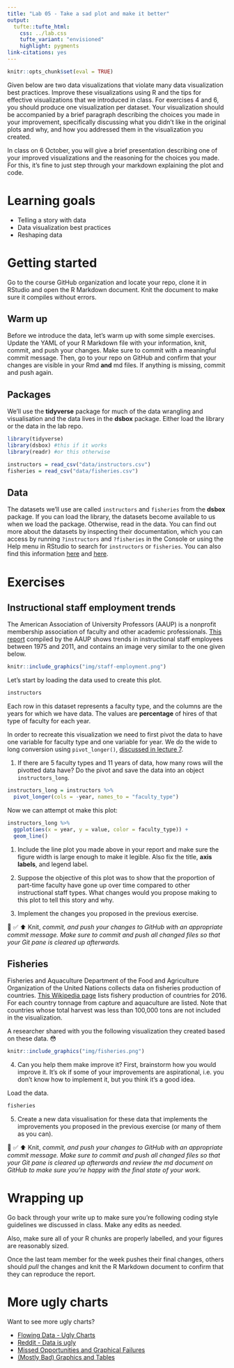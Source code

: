 ```yaml
---
title: "Lab 05 - Take a sad plot and make it better"
output: 
  tufte::tufte_html:
    css: ../lab.css
    tufte_variant: "envisioned"
    highlight: pygments
link-citations: yes
---
```


```r
knitr::opts_chunk$set(eval = TRUE)
```

Given below are two data visualizations that violate many data visualization best practices.
Improve these visualizations using R and the tips for effective visualizations that we introduced in class.
For exercises 4 and 6, you should produce one visualization per dataset.
Your visualization should be accompanied by a brief paragraph describing the choices you made in your improvement, specifically discussing what you didn't like in the original plots and why, and how you addressed them in the visualization you created.

In class on 6 October, you will give a brief presentation describing one of your improved visualizations and the reasoning for the choices you made.  For this, it's fine to just step through your markdown explaining the plot and code.

# Learning goals

-   Telling a story with data
-   Data visualization best practices
-   Reshaping data

# Getting started

Go to the course GitHub organization and locate your repo, clone it in RStudio and open the R Markdown document.
Knit the document to make sure it compiles without errors.

## Warm up

Before we introduce the data, let's warm up with some simple exercises.
Update the YAML of your R Markdown file with your information, knit, commit, and push your changes.
Make sure to commit with a meaningful commit message.
Then, go to your repo on GitHub and confirm that your changes are visible in your Rmd **and** md files.
If anything is missing, commit and push again.

## Packages

We'll use the **tidyverse** package for much of the data wrangling and visualisation and the data lives in the **dsbox** package.
Either load the library or the data in the lab repo.

```r
library(tidyverse) 
library(dsbox) #this if it works
library(readr) #or this otherwise

instructors = read_csv("data/instructors.csv")
fisheries = read_csv("data/fisheries.csv")
```

## Data

The datasets we'll use are called `instructors` and `fisheries` from the **dsbox** package.
If you can load the library, the datasets become available to us when we load the package. Otherwise, read in the data.
You can find out more about the datasets by inspecting their documentation, which you can access by running `?instructors` and `?fisheries` in the Console or using the Help menu in RStudio to search for `instructors` or `fisheries`.
You can also find this information [here](https://rstudio-education.github.io/dsbox/reference/instructors.html) and [here](https://rstudio-education.github.io/dsbox/reference/fisheries.html).

# Exercises

## Instructional staff employment trends

The American Association of University Professors (AAUP) is a nonprofit membership association of faculty and other academic professionals.
[This report](https://www.aaup.org/sites/default/files/files/AAUP_Report_InstrStaff-75-11_apr2013.pdf) compiled by the AAUP shows trends in instructional staff employees between 1975 and 2011, and contains an image very similar to the one given below.

```r
knitr::include_graphics("img/staff-employment.png")
```

Let's start by loading the data used to create this plot.

```r
instructors
```

Each row in this dataset represents a faculty type, and the columns are the years for which we have data.
The values are **percentage** of hires of that type of faculty for each year.

In order to recreate this visualization we need to first pivot the data to have one variable for faculty type and one variable for year. We do the wide to long conversion using `pivot_longer()`, [discussed in lecture 7](https://bst-urmc.github.io/bst430-fall2022-site/lecture/l05a-reshape-merge.html#7).

1. If there are 5 faculty types and 11 years of data, how many rows will the pivotted data have?  Do the pivot and save the data into an object `instructors_long`.

```r
instructors_long = instructors %>%
  pivot_longer(cols = -year, names_to = "faculty_type")
```

Now we can attempt ot make this plot:

```r
instructors_long %>%
  ggplot(aes(x = year, y = value, color = faculty_type)) +
  geom_line()
```

<!-- Note that this results in a message as well as an unexpected plot. -->
<!-- The message is saying that there is only one observation for each faculty type year combination. -->
<!-- We can fix this using the `group` aesthetic following. -->

<!-- ```{r fig.width = 10, fig.fullwidth = TRUE} -->
<!-- instructors_long %>% -->
<!--   ggplot(aes(x = year, y = value, group = faculty_type, color = faculty_type)) + -->
<!--   geom_line() -->
<!-- ``` -->

1.  Include the line plot you made above in your report and make sure the figure width is large enough to make it legible.
    Also fix the title, **axis labels**, and legend label.

2.  Suppose the objective of this plot was to show that the proportion of part-time faculty have gone up over time compared to other instructional staff types.
    What changes would you propose making to this plot to tell this story and why.

3.  Implement the changes you proposed in the previous exercise.

🧶 ✅ ⬆️ Knit, *commit, and push your changes to GitHub with an appropriate commit message. Make sure to commit and push all changed files so that your Git pane is cleared up afterwards.*

## Fisheries

Fisheries and Aquaculture Department of the Food and Agriculture Organization of the United Nations collects data on fisheries production of countries.
[This Wikipedia page](https://en.wikipedia.org/wiki/Fishing_industry_by_country) lists fishery production of countries for 2016.
For each country tonnage from capture and aquaculture are listed.
Note that countries whose total harvest was less than 100,000 tons are not included in the visualization.

A researcher shared with you the following visualization they created based on these data.
😳

```r
knitr::include_graphics("img/fisheries.png")
```

4.  Can you help them make improve it? First, brainstorm how you would improve it. It's ok if some of your improvements are aspirational, i.e. you don't know how to implement it, but you think it's a good idea.

Load the data.

```r
fisheries
```

5.  Create a new data visualisation for these data that implements the improvements you proposed in the previous exercise (or many of them as you can).

🧶 ✅ ⬆️ Knit, *commit, and push your changes to GitHub with an appropriate commit message. Make sure to commit and push all changed files so that your Git pane is cleared up afterwards and review the md document on GitHub to make sure you're happy with the final state of your work.*

# Wrapping up

Go back through your write up to make sure you're following coding style guidelines we discussed in class.
Make any edits as needed.

Also, make sure all of your R chunks are properly labelled, and your figures are reasonably sized.

Once the last team member for the week pushes their final changes, others should *pull* the changes and knit the R Markdown document to confirm that they can reproduce the report.

# More ugly charts

Want to see more ugly charts?

-   [Flowing Data - Ugly Charts](https://flowingdata.com/category/visualization/ugly-visualization/)
-   [Reddit - Data is ugly](https://www.reddit.com/r/dataisugly/)
-   [Missed Opportunities and Graphical Failures](http://www.datavis.ca/gallery/missed.php)
-   [(Mostly Bad) Graphics and Tables](http://users.stat.umn.edu/~rend0020/Teaching/STAT8801-resources/graphics/index.html)
